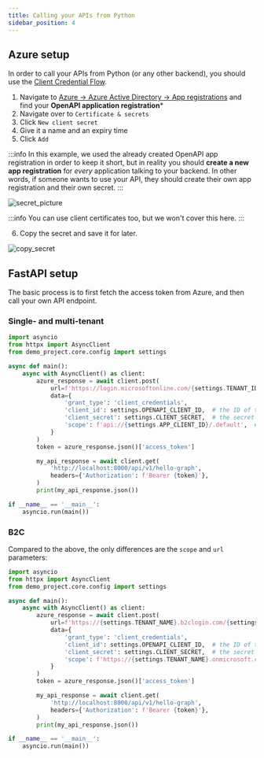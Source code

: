 ```yaml
---
title: Calling your APIs from Python
sidebar_position: 4
---
```


## Azure setup

In order to call your APIs from Python (or any other backend), you should use the [Client Credential Flow](https://docs.microsoft.com/en-us/azure/active-directory/develop/v2-oauth2-client-creds-grant-flow).

1. Navigate to [Azure -> Azure Active Directory -> App registrations](https://portal.azure.com/#blade/Microsoft_AAD_IAM/ActiveDirectoryMenuBlade/RegisteredApps)
and find your **OpenAPI application registration***
2. Navigate over to `Certificate & secrets`
3. Click `New client secret`
4. Give it a name and an expiry time
5. Click `Add`

:::info
In this example, we used the already created OpenAPI app registration in order to keep it short,
but in reality you should **create a new app registration** for _every_ application talking to your backend.
In other words, if someone wants to use your API, they should create their own app registration and their own secret.
:::

![secret_picture](../../static/img/usage-and-faq/secret_picture.png)


:::info
You can use client certificates too, but we won't cover this here.
:::

6. Copy the secret and save it for later.

![copy_secret](../../static/img/usage-and-faq/copy_secret.png)

## FastAPI setup

The basic process is to first fetch the access token from Azure, and then call your own API endpoint.


### Single- and multi-tenant

```python title="my_script.py"
import asyncio
from httpx import AsyncClient
from demo_project.core.config import settings

async def main():
    async with AsyncClient() as client:
        azure_response = await client.post(
            url=f'https://login.microsoftonline.com/{settings.TENANT_ID}/oauth2/v2.0/token',
            data={
                'grant_type': 'client_credentials',
                'client_id': settings.OPENAPI_CLIENT_ID,  # the ID of the app reg you created the secret for
                'client_secret': settings.CLIENT_SECRET,  # the secret you created
                'scope': f'api://{settings.APP_CLIENT_ID}/.default',  # note: NOT .user_impersonation
            }
        )
        token = azure_response.json()['access_token']

        my_api_response = await client.get(
            'http://localhost:8000/api/v1/hello-graph',
            headers={'Authorization': f'Bearer {token}'},
        )
        print(my_api_response.json())

if __name__ == '__main__':
    asyncio.run(main())
```

### B2C

Compared to the above, the only differences are the `scope` and `url` parameters:

```python title="my_script.py"
import asyncio
from httpx import AsyncClient
from demo_project.core.config import settings

async def main():
    async with AsyncClient() as client:
        azure_response = await client.post(
            url=f'https://{settings.TENANT_NAME}.b2clogin.com/{settings.TENANT_NAME}.onmicrosoft.com/{settings.AUTH_POLICY_NAME}/oauth2/v2.0/token',
            data={
                'grant_type': 'client_credentials',
                'client_id': settings.OPENAPI_CLIENT_ID,  # the ID of the app reg you created the secret for
                'client_secret': settings.CLIENT_SECRET,  # the secret you created
                'scope': f'https://{settings.TENANT_NAME}.onmicrosoft.com/{settings.APP_CLIENT_ID}/.default',
            }
        )
        token = azure_response.json()['access_token']

        my_api_response = await client.get(
            'http://localhost:8000/api/v1/hello-graph',
            headers={'Authorization': f'Bearer {token}'},
        )
        print(my_api_response.json())

if __name__ == '__main__':
    asyncio.run(main())

```

